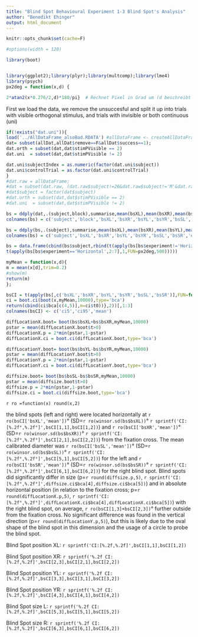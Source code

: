---
title: "Blind Spot Behavioural Experiment 1-3 Blind Spot's Analysis"
author: "Benedikt Ehinger"
output: html_document
---
```{r setup, include=FALSE}
knitr::opts_chunk$set(cache=F)

```
```{r set-options, echo=FALSE, cache=FALSE}
#options(width = 120)
```

```{r initialize everything ,include = F,cache=F}
library(boot)


library(ggplot2);library(plyr);library(multcomp);library(lme4)
library(psych)
px2deg = function(x,d) { 

2*atan2(x*0.276/2,d)*180/pi}  # Rechnet Pixel in Grad um (d beschreibt den Bildschirmabstand in mm)
```
First we load the data, we remove the unsuccesful and split it up into trials with visible orthogonal stimulus, and trials with invisible or both continuous (uni)
```{r load data}

if(!exists("dat.uni")){
load('../AllDataFrame_alsoBad.RDATA') #allDataFrame <- createAllDataFrame()
dat= subset(allDat,allDat$remove==F&allDat$success==1);
dat.orth = subset(dat,dat$stimPVisible == 2)
dat.uni  = subset(dat,dat$stimPVisible != 2)

dat.uni$subjectIndex = as.numeric(factor(dat.uni$subject))
dat.uni$controlTrial = as.factor(dat.uni$controlTrial)
}
#dat.raw = allDataFrame;
#dat = subset(dat.raw, (dat.raw$subject!=26&dat.raw$subject!='M'&dat.raw$success == 1))
#dat$subject = factor(dat$subject)
#dat.orth = subset(dat,dat$stimPVisible == 2)
#dat.uni  = subset(dat,dat$stimPVisible != 2)
```


```{r echo=F,message=F}

bs = ddply(dat,.(subject,block),summarise,mean(bsXL),mean(bsXR),mean(bsYL),mean(bsYR),mean(bsSL),mean(bsSR),unique(experiment))
colnames(bs) = c('subject','block','bsXL','bsXR','bsYL','bsYR','bsSL','bsSR','experiment')

bs = ddply(bs,.(subject),summarise,mean(bsXL),mean(bsXR),mean(bsYL),mean(bsYR),mean(bsSL*2),mean(bsSR*2),unique(experiment)) # *2 radius--> diameter
colnames(bs) = c('subject','bsXL','bsXR','bsYL','bsYR','bsSL','bsSR','experiment')

bs = data.frame(cbind(bs$subject,rbind(t(apply(bs[bs$experiment!='Horizontal',2:7],1,FUN=px2deg,600)),
t(apply(bs[bs$experiment=='Horizontal',2:7],1,FUN=px2deg,500)))))

myMean = function(x,d){
m = mean(x[d],trim=0.2)
#show(m)
return(m)
};

bsCI = t(apply(bs[,c('bsXL','bsXR','bsYL','bsYR','bsSL','bsSR')],FUN=function(x){
ci = boot.ci(boot(x,myMean,10000),type='bca')
return(cbind(ci$bca[c(4,5)],m=ci$t0))},2))[,1:3]
colnames(bsCI) <- c('ci5','ci95','mean')

diffLocationX.boot= boot(bs$bsXL+bs$bsXR,myMean,10000)
pstar = mean(diffLocationX.boot$t>0)
diffLocationX.p = 2*min(pstar,1-pstar)
diffLocationX.ci = boot.ci(diffLocationX.boot,type='bca')

diffLocationY.boot= boot(bs$bsYL-bs$bsYR,myMean,10000)
pstar = mean(diffLocationY.boot$t>0)
diffLocationY.p = 2*min(pstar,1-pstar)
diffLocationY.ci = boot.ci(diffLocationY.boot,type='bca')

diffsize.boot= boot(bs$bsSL-bs$bsSR,myMean,10000)
pstar = mean(diffsize.boot$t>0)
diffsize.p = 2*min(pstar,1-pstar)
diffsize.ci = boot.ci(diffsize.boot,type='bca')

```
`r ro =function(x) round(x,2)`

the blind spots (left and right) were located horizontally at `r ro(bsCI['bsXL','mean'])`° (SD=`r ro(winsor.sd(bs$bsXL))`° `r sprintf('CI:[%.2f°,%.2f°]',bsCI[1,1],bsCI[1,2])`) and `r ro(bsCI['bsXR','mean'])`° (SD=`r ro(winsor.sd(bs$bsXR))`° `r sprintf('CI:[%.2f°,%.2f°]',bsCI[2,1],bsCI[2,2])`) from the fixation cross. The mean calibrated diameter was `r ro(bsCI['bsSL','mean'])`° (SD=`r ro(winsor.sd(bs$bsSL))`° `r sprintf('CI:[%.2f°,%.2f°]',bsCI[5,1],bsCI[5,2])`) for the left and `r ro(bsCI['bsSR','mean'])`° (SD=`r ro(winsor.sd(bs$bsSR))`° `r sprintf('CI:[%.2f°,%.2f°]',bsCI[6,1],bsCI[6,2])`) for the right blind spot. Blind spots did significantly differ in size (p=`r round(diffsize.p,5)`, `r sprintf('CI:[%.2f°,%.2f°]',diffsize.ci$bca[4],diffsize.ci$bca[5])`) and in absolute horizontal position (in relation to the fixation cross; p=`r round(diffLocationX.p,5)`, `r sprintf('CI:[%.2f°,%.2f°]',diffLocationX.ci$bca[4],diffLocationX.ci$bca[5])`) with the right blind spot, on average, `r ro(bsCI[1,3]+bsCI[2,3])`° further outside from the fixation cross. No significant difference was found in the vertical direction (p=`r round(diffLocationY.p,5)`), but this is likely due to the oval shape of the blind spot in this dimension and the usage of a circle to probe the blind spot.

Blind Spot position XL: `r sprintf('CI:[%.2f,%.2f]',bsCI[1,1],bsCI[1,2])`

Blind Spot position XR: `r sprintf('%.2f CI:[%.2f,%.2f]',bsCI[2,3],bsCI[2,1],bsCI[2,2])`

Blind Spot position YL: `r sprintf('%.2f CI:[%.2f,%.2f]',bsCI[3,3],bsCI[3,1],bsCI[3,2])`

Blind Spot position YR: `r sprintf('%.2f CI:[%.2f,%.2f]',bsCI[4,3],bsCI[4,1],bsCI[4,2])`

Blind Spot size     L: `r sprintf('%.2f CI:[%.2f,%.2f]',bsCI[5,3],bsCI[5,1],bsCI[5,2])`

Blind Spot size R: `r sprintf('%.2f CI:[%.2f,%.2f]',bsCI[6,3],bsCI[6,1],bsCI[6,2])`

